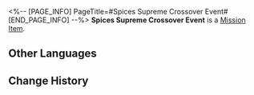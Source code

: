 <%-- [PAGE_INFO]
PageTitle=#Spices Supreme Crossover Event#
[END_PAGE_INFO] --%>
{{Item Infobox
|id          = 140256
|image       = Item Spices Supreme Crossover Event.png
|type        = Mission Item
|invCategory = Missions
|rarity      = 3
|effect      = 
|description = The Special Combo Set that Spices Supreme has produced serves to prove that the Alley is still a strong contender, and is highly competitive as a food street.
}}
'''Spices Supreme Crossover Event''' is a [[Mission Item]].

==Other Languages==
{{Other Languages
|en   = Spices Supreme Crossover Event
|zhs  = 尚滋味的联动活动
|zht  = 尚滋味的聯名活動
|ja   = 尚滋味の共同企画
|ko   = 자미성 콜라보 이벤트
|es   = Evento de colaboración de Especias Supremas
|fr   = Collaboration avec Épices suprêmes
|ru   = Совместная акция с «Величайшими специями»
|th   = กิจกรรมคอลแลปของ Spices Supreme
|vi   = Sự Kiện Liên Kết Gia Vị Thượng Đẳng
|de   = Gemeinschaftsaktion mit Das Höchste der Gewürze
|id   = Event Kolaborasi Spices Supreme
|pt   = Evento Cruzado do Explosão de Temperos
}}

==Change History==
{{Change History|1.3}}